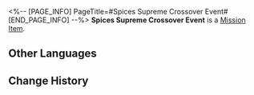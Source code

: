 <%-- [PAGE_INFO]
PageTitle=#Spices Supreme Crossover Event#
[END_PAGE_INFO] --%>
{{Item Infobox
|id          = 140256
|image       = Item Spices Supreme Crossover Event.png
|type        = Mission Item
|invCategory = Missions
|rarity      = 3
|effect      = 
|description = The Special Combo Set that Spices Supreme has produced serves to prove that the Alley is still a strong contender, and is highly competitive as a food street.
}}
'''Spices Supreme Crossover Event''' is a [[Mission Item]].

==Other Languages==
{{Other Languages
|en   = Spices Supreme Crossover Event
|zhs  = 尚滋味的联动活动
|zht  = 尚滋味的聯名活動
|ja   = 尚滋味の共同企画
|ko   = 자미성 콜라보 이벤트
|es   = Evento de colaboración de Especias Supremas
|fr   = Collaboration avec Épices suprêmes
|ru   = Совместная акция с «Величайшими специями»
|th   = กิจกรรมคอลแลปของ Spices Supreme
|vi   = Sự Kiện Liên Kết Gia Vị Thượng Đẳng
|de   = Gemeinschaftsaktion mit Das Höchste der Gewürze
|id   = Event Kolaborasi Spices Supreme
|pt   = Evento Cruzado do Explosão de Temperos
}}

==Change History==
{{Change History|1.3}}